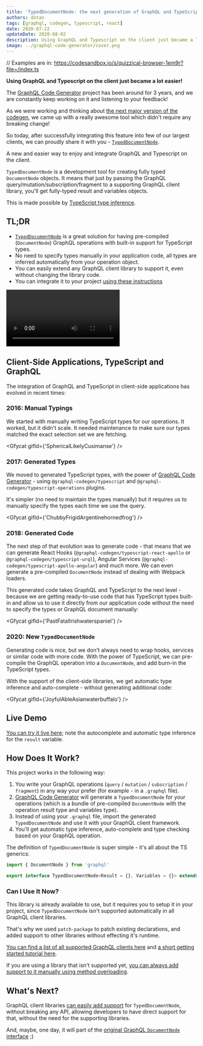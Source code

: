```yaml
---
title: 'TypedDocumentNode: the next generation of GraphQL and TypeScript'
authors: dotan
tags: [graphql, codegen, typescript, react]
date: 2020-07-22
updateDate: 2020-08-02
description: Using GraphQL and Typescript on the client just became a lot easier!
image: ../graphql-code-generator/cover.png
---
```


// Examples are in: https://codesandbox.io/s/quizzical-browser-1em9r?file=/index.ts

**Using GraphQL and Typescript on the client just became a lot easier!**

The [GraphQL Code Generator](https://graphql-code-generator.com) project has been around for 3
years, and we are constantly keep working on it and listening to your feedback!

As we were working and thinking about
[the next major version of the codegen](https://github.com/dotansimha/graphql-code-generator/discussions/3955),
we came up with a really awesome tool which didn't require any breaking change!

So today, after successfully integrating this feature into few of our largest clients, we can
proudly share it with you -
[`TypedDocumentNode`](https://github.com/dotansimha/graphql-typed-document-node).

A new and easier way to enjoy and integrate GraphQL and Typescript on the client.

`TypedDocumentNode` is a development tool for creating fully typed `DocumentNode` objects. It means
that just by passing the GraphQL query/mutation/subscription/fragment to a supporting GraphQL client
library, you'll get fully-typed result and variables objects.

This is made possible by
[TypeScript type inference](https://typescriptlang.org/docs/handbook/type-inference.html).

## TL;DR

- [`TypedDocumentNode`](https://github.com/dotansimha/graphql-typed-document-node) is a great
  solution for having pre-compiled (`DocumentNode`) GraphQL operations with built-in support for
  TypeScript types.
- No need to specify types manually in your application code, all types are inferred automatically
  from your operation object.
- You can easily extend any GraphQL client library to support it, even without changing the library
  code.
- You can integrate it to your project
  [using these instructions](https://github.com/dotansimha/graphql-typed-document-node#how-to-use)

<Video
  src="https://youtube.com/embed/cYIhx8dusa4"
  title="Typed Document Node with GraphQL Code Generator"
/>

## Client-Side Applications, TypeScript and GraphQL

The integration of GraphQL and TypeScript in client-side applications has evolved in recent times:

### 2016: Manual Typings

We started with manually writing TypeScript types for our operations. It worked, but it didn't
scale. It needed maintenance to make sure our types matched the exact selection set we are fetching.

<Gfycat gifId={'SphericalLikelyCusimanse'} />

### 2017: Generated Types

We moved to generated TypeScript types, with the power of
[GraphQL Code Generator](https://graphql-code-generator.com) - using `@graphql-codegen/typescript`
and `@graphql-codegen/typescript-operations` plugins.

It's simpler (no need to maintain the types manually) but it requires us to manually specify the
types each time we use the query.

<Gfycat gifId={'ChubbyFrigidArgentinehornedfrog'} />

### 2018: Generated Code

The next step of that evolution was to generate code - that means that we can generate React Hooks
(`@graphql-codegen/typescript-react-apollo` or `@graphql-codegen/typescript-urql`), Angular Services
(`@graphql-codegen/typescript-apollo-angular`) and much more. We can even generate a pre-compiled
`DocumentNode` instead of dealing with Webpack loaders.

This generated code takes GraphQL and TypeScript to the next level - because we are getting
ready-to-use code that has TypeScript types built-in and allow us to use it directly from our
application code without the need to specify the types or GraphQL document manually:

<Gfycat gifId={'PastFatalIrishwaterspaniel'} />

### 2020: New `TypedDocumentNode`

Generating code is nice, but we don't always need to wrap hooks, services or similar code with more
code. With the power of TypeScript, we can pre-compile the GraphQL operation into a `DocumentNode`,
and add burn-in the TypeScript types.

With the support of the client-side libraries, we get automatic type inference and auto-complete -
without generating additional code:

<Gfycat gifId={'JoyfulAbleAsianwaterbuffalo'} />

## Live Demo

[You can try it live here](https://codesandbox.io/s/github/dotansimha/graphql-typed-document-node/tree/master/examples/apollo-client-3);
note the autocomplete and automatic type inference for the `result` variable.

## How Does It Work?

This project works in the following way:

1. You write your GraphQL operations (`query` / `mutation` / `subscription` / `fragment`) in any way
   your prefer (for example - in a `.graphql` file).
2. [GraphQL Code Generator](https://graphql-code-generator.com) will generate a `TypedDocumentNode`
   for your operations (which is a bundle of pre-compiled `DocumentNode` with the operation result
   type and variables type).
3. Instead of using your `.graphql` file, import the generated `TypedDocumentNode` and use it with
   your GraphQL client framework.
4. You'll get automatic type inference, auto-complete and type checking based on your GraphQL
   operation.

The definition of `TypedDocumentNode` is super simple - it's all about the TS generics:

```ts
import { DocumentNode } from 'graphql'

export interface TypedDocumentNode<Result = {}, Variables = {}> extends DocumentNode {}
```

### Can I Use It Now?

This library is already available to use, but it requires you to setup it in your project, since
`TypedDocumentNode` isn't supported automatically in all GraphQL client libraries.

That's why we used `patch-package` to patch existing declarations, and added support to other
libraries without effecting it's runtime.

[You can find a list of all supported GraphQL clients here](https://github.com/dotansimha/graphql-typed-document-node#supported-libraries)
and
[a short getting started tutorial here](https://github.com/dotansimha/graphql-typed-document-node#how-to-use).

If you are using a library that isn't supported yet,
[you can always add support to it manually using method overloading](https://github.com/dotansimha/graphql-typed-document-node#how-to-extend-other-libraries-with-this).

## What's Next?

GraphQL client libraries
[can easily add support](https://github.com/dotansimha/graphql-typed-document-node#how-can-i-support-this-in-my-library)
for `TypedDocumentNode`, without breaking any API, allowing developers to have direct support for
that, without the need for the supporting libraries.

And, maybe, one day, it will part of the
[original GraphQL `DocumentNode` interface](https://github.com/graphql/graphql-js/blob/4b7ab47c3f4ea6be99c3d9754b21fe626f7c7177/src/language/ast.d.ts#L212-L216)
;)
